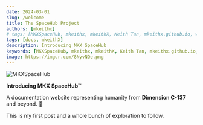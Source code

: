 ```yaml
---
date: 2024-03-01
slug: /welcome
title: The SpaceHub Project
authors: [mkeithx]
# tags: [MKXSpaceHub, mkeithx, mkeithX, Keith Tan, mkeithx.github.io, welcome]
tags: [docs, mkeithX]
description: Introducing MKX SpaceHub
keywords: [MKXSpaceHub, mkeithx, mkeithX, Keith Tan, mkeithx.github.io, welcome]
image: https://imgur.com/8NyvNQe.png
---
```





![MKXSpaceHub](https://imgur.com/8NyvNQe.png "MKXSpaceHub")

<!-- # Introducing MKX SpaceHub -->

**Introducing MKX SpaceHub**™

<!-- truncate -->

A documentation website representing humanity from **Dimension C-137** and beyond. 🚀




This is my first post and a whole bunch of exploration to follow.


<!-- <KitiplexLogo className="logoBadge"/> -->

<Kitiplex className="logoBadge"/>


<Docusaurus className="logoBadge"/>


